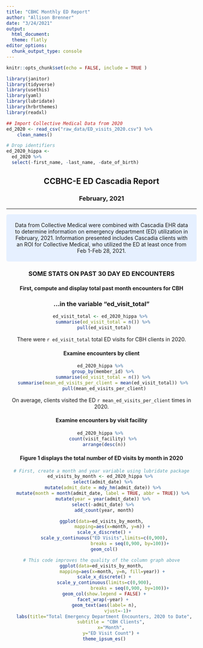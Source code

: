 ```yaml
---
title: "CBHC Monthly ED Report"
author: "Allison Brenner"
date: "3/24/2021"
output: 
  html_document:
  theme: flatly
editor_options: 
  chunk_output_type: console
---
```


```r
knitr::opts_chunk$set(echo = FALSE, include = TRUE )
```



```r
library(janitor)
library(tidyverse)
library(usethis)
library(yaml)
library(lubridate)
library(hrbrthemes)
library(readxl)
```

```r
## Import Collective Medical Data from 2020
ed_2020 <- read_csv("raw_data/ED_visits_2020.csv") %>% 
    clean_names()
```



```r
# Drop identifiers
ed_2020_hippa <- 
  ed_2020 %>% 
  select(-first_name, -last_name, -date_of_birth)
```

<center>
## **CCBHC-E ED Cascadia Report**
### **February, 2021**

***
<style>
div.blue { background-color:#e6f0ff; border-radius: 5px; padding: 20px;}
</style>
<div class = "blue">

<center>
Data from Collective Medical were combined with Cascadia EHR data to determine information on emergency department (ED) utilization in February, 2021. Information presented includes Cascadia clients with an ROI for Collective Medical, who utilized the ED at least once from Feb 1-Feb 28, 2021.  
</div>



### SOME STATS ON PAST 30 DAY ED ENCOUNTERS

#### First, compute and display total past month encounters for CBH
### ...in the variable "ed_visit_total"

```r
ed_visit_total <- ed_2020_hippa %>% 
  summarise(ed_visit_total = n()) %>% 
  pull(ed_visit_total)
```
There were `r ed_visit_total` total ED visits for CBH clients in 2020.

#### Examine encounters by client

```r
ed_2020_hippa %>% 
  group_by(member_id) %>% 
  summarise(ed_visit_total = n()) %>% 
  summarise(mean_ed_visits_per_client = mean(ed_visit_total)) %>% 
  pull(mean_ed_visits_per_client)
```
On average, clients visited the ED `r mean_ed_visits_per_client` times in 2020.

#### Examine encounters by visit facility

```r
ed_2020_hippa %>% 
  count(visit_facility) %>% 
  arrange(desc(n))
```



#### Figure 1 displays the total number of ED visits by month in 2020



```r
# First, create a month and year variable using lubridate package
ed_visits_by_month <- ed_2020_hippa %>% 
  select(admit_date) %>% 
  mutate(admit_date = mdy_hm(admit_date)) %>% 
  mutate(month = month(admit_date, label = TRUE, abbr = TRUE)) %>% 
  mutate(year = year(admit_date)) %>% 
  select(-admit_date) %>% 
  add_count(year, month)
```

```r
ggplot(data=ed_visits_by_month,
        mapping=aes(x=month, y=n)) +
  scale_x_discrete() +
  scale_y_continuous("ED Visits",limits=c(0,900),
                     breaks = seq(0,900, by=100))+
  geom_col()
```

```r
# This code improves the quality of the column graph above
ggplot(data=ed_visits_by_month,
        mapping=aes(x=month, y=n, fill=year)) +
  scale_x_discrete() +
  scale_y_continuous(limits=c(0,900),
                     breaks = seq(0,900, by=100))+
  geom_col(show.legend = FALSE) +
  facet_wrap(~year) + 
  geom_text(aes(label= n),
            vjust=-1)+
  labs(title="Total Emergency Department Encounters, 2020 to Date",
       subtitle = "CBH Clients",
       x="Month",
       y="ED Visit Count") +
  theme_ipsum_es()
```






